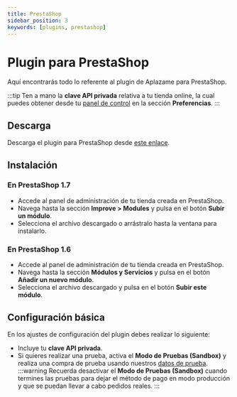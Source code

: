 ```yaml
---
title: PrestaShop
sidebar_position: 3
keywords: [plugins, prestashop]
---
```

# Plugin para PrestaShop
Aquí encontrarás todo lo referente al plugin de Aplazame para PrestaShop.

:::tip
  Ten a mano la **clave API privada** relativa a tu tienda online, la cual puedes obtener desde tu [panel de control](https://vendors.aplazame.com/) en la sección **Preferencias**.
:::

## Descarga
Descarga el plugin para PrestaShop desde [este enlace](https://aplazame.com/static/sdk/prestashop-latest.zip).

## Instalación

### En PrestaShop 1.7
- Accede al panel de administración de tu tienda creada en PrestaShop.
- Navega hasta la sección **Improve > Modules** y pulsa en el botón **Subir un módulo**.
- Selecciona el archivo descargado o arrástralo hasta la ventana para instalarlo.

### En PrestaShop 1.6
- Accede al panel de administración de tu tienda creada en PrestaShop.
- Navega hasta la sección **Módulos y Servicios** y pulsa en el botón **Añadir un nuevo módulo**.
- Selecciona el archivo descargado y pulsa en el botón **Subir este módulo**.

## Configuración básica
En los ajustes de configuración del plugin debes realizar lo siguiente:
- Incluye tu **clave API privada**.
- Si quieres realizar una prueba, activa el **Modo de Pruebas (Sandbox)** y realiza una compra de prueba usando nuestros [datos de prueba](../../api/test-environment/test-data/).
:::warning
  Recuerda desactivar el **Modo de Pruebas (Sandbox)** cuando termines las pruebas para dejar el método de pago en modo producción y que se puedan llevar a cabo pedidos reales.
:::
